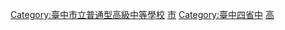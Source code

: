 {{Catmore}}

[[Category:臺中市立普通型高級中等學校|Category:臺中市立普通型高級中等學校]]
[[Category:台灣女子學校|市]]
[[Category:臺中四省中|Category:臺中四省中]]
[[Category:臺中市西區學校|高]]